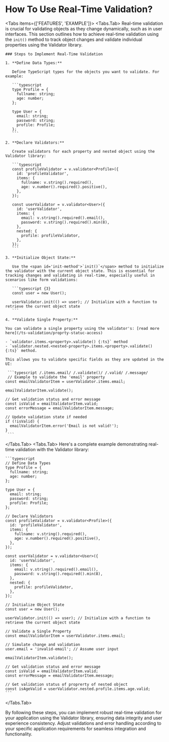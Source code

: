 
# How To Use Real-Time Validation?

<Tabs items={['FEATURES', 'EXAMPLE']}>
<Tabs.Tab>
    Real-time validation is crucial for validating objects as they change dynamically, such as in user interfaces. This section outlines how to achieve real-time validation using the `init()` method to track object changes and validate individual properties using the Validator library.

    ### Steps to Implement Real-Time Validation

    1. **Define Data Types:**

       Define TypeScript types for the objects you want to validate. For example:

       ```typescript
       type Profile = {
         fullname: string;
         age: number;
       };

       type User = {
         email: string;
         password: string;
         profile: Profile;
       };
       ```

    2. **Declare Validators:**

       Create validators for each property and nested object using the Validator library:

       ```typescript
       const profileValidator = v.validator<Profile>({
         id: 'profileValidator',
         items: {
           fullname: v.string().required(),
           age: v.number().required().positive(),
         },
       });

       const userValidator = v.validator<User>({
         id: 'userValidator',
         items: {
           email: v.string().required().email(),
           password: v.string().required().min(8),
         },
         nested: {
           profile: profileValidator,
         },
       });
       ```

    3. **Initialize Object State:**

       Use the <span id='init-method'>`init()`</span> method to initialize the validator with the current object state. This is essential for tracking changes and validating in real-time, especially useful in scenarios like form validations:

       ```typescript {3}
       const user = new User();

       userValidator.init(() => user); // Initialize with a function to retrieve the current object state
       ```

    4. **Validate Single Property:**

    You can validate a single property using the validator's: [read more here](/ts-validation/proprty-statuc-access)

    - `validator.items.<property>.validate() {:ts}` method
    - `validator.nested.<nested-property>.items.<property>.validate() {:ts}` method.

    This allows you to validate specific fields as they are updated in the UI:

     ```typescript /.items.email/ /.validate()/ /.valid/ /.message/
     // Example to validate the 'email' property
    const emailValidatorItem = userValidator.items.email;

    emailValidatorItem.validate();

    // Get validation status and error message
    const isValid = emailValidatorItem.valid;
    const errorMessage = emailValidatorItem.message;

    // Update validation state if needed
    if (!isValid) {
      emailValidatorItem.error('Email is not valid!');
    }
     ```
</Tabs.Tab>
<Tabs.Tab>
    Here's a complete example demonstrating real-time validation with the Validator library:

    ```typescript
    // Define Data Types
    type Profile = {
      fullname: string;
      age: number;
    };

    type User = {
      email: string;
      password: string;
      profile: Profile;
    };

    // Declare Validators
    const profileValidator = v.validator<Profile>({
      id: 'profileValidator',
      items: {
        fullname: v.string().required(),
        age: v.number().required().positive(),
      },
    });

    const userValidator = v.validator<User>({
      id: 'userValidator',
      items: {
        email: v.string().required().email(),
        password: v.string().required().min(8),
      },
      nested: {
        profile: profileValidator,
      },
    });

    // Initialize Object State
    const user = new User();

    userValidator.init(() => user); // Initialize with a function to retrieve the current object state

    // Validate a Single Property
    const emailValidatorItem = userValidator.items.email;

    // Simulate change and validation
    user.email = 'invalid-email'; // Assume user input

    emailValidatorItem.validate();

    // Get validation status and error message
    const isValid = emailValidatorItem.valid;
    const errorMessage = emailValidatorItem.message;

    // Get validation status of proprerty of nested object
    const isAgeValid = userValidator.nested.profile.items.age.valid;
    ```
</Tabs.Tab>
</Tabs>

By following these steps, you can implement robust real-time validation for your application using the Validator library, ensuring data integrity and user experience consistency. Adjust validations and error handling according to your specific application requirements for seamless integration and functionality.